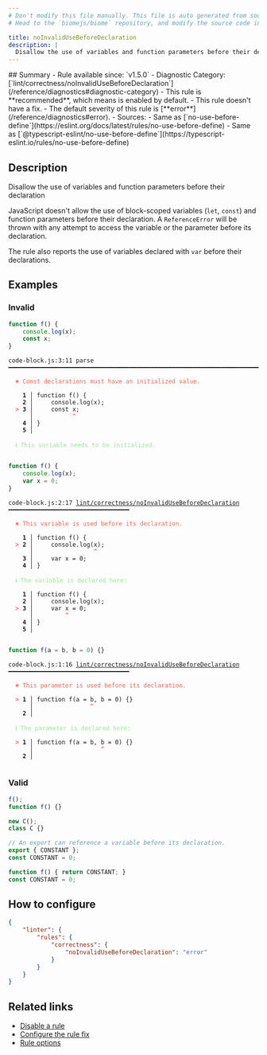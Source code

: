```yaml
---
# Don't modify this file manually. This file is auto generated from source, and you will lose your changes next time the website is built.
# Head to the `biomejs/biome` repository, and modify the source code in there.

title: noInvalidUseBeforeDeclaration
description: |
  Disallow the use of variables and function parameters before their declaration
---
```


<Tabs>
<TabItem label="JavaScript (and super languages)" icon="seti:javascript">
## Summary
- Rule available since: `v1.5.0`
- Diagnostic Category: [`lint/correctness/noInvalidUseBeforeDeclaration`](/reference/diagnostics#diagnostic-category)
- This rule is **recommended**, which means is enabled by default.
- This rule doesn't have a fix.
- The default severity of this rule is [**error**](/reference/diagnostics#error).
- Sources: 
  - Same as [`no-use-before-define`](https://eslint.org/docs/latest/rules/no-use-before-define)
  - Same as [`@typescript-eslint/no-use-before-define`](https://typescript-eslint.io/rules/no-use-before-define)

## Description
Disallow the use of variables and function parameters before their declaration

JavaScript doesn't allow the use of block-scoped variables (`let`, `const`) and function parameters before their declaration.
A `ReferenceError` will be thrown with any attempt to access the variable or the parameter before its declaration.

The rule also reports the use of variables declared with `var` before their declarations.

## Examples

### Invalid

```js
function f() {
    console.log(x);
    const x;
}
```

<pre class="language-text"><code class="language-text">code-block.js:3:11 parse ━━━━━━━━━━━━━━━━━━━━━━━━━━━━━━━━━━━━━━━━━━━━━━━━━━━━━━━━━━━━━━━━━━━━━━━━━━━<br /><br />  <strong><span style="color: Tomato;">✖</span></strong> <span style="color: Tomato;">Const declarations must have an initialized value.</span><br />  <br />    <strong>1 │ </strong>function f() &#123;<br />    <strong>2 │ </strong>    console.log(x);<br />  <strong><span style="color: Tomato;">&gt;</span></strong> <strong>3 │ </strong>    const x;<br />   <strong>   │ </strong>          <strong><span style="color: Tomato;">^</span></strong><br />    <strong>4 │ </strong>&#125;<br />    <strong>5 │ </strong><br />  <br />  <strong><span style="color: lightgreen;">ℹ</span></strong> <span style="color: lightgreen;">This variable needs to be initialized.</span><br />  <br /></code></pre>

```js
function f() {
    console.log(x);
    var x = 0;
}
```

<pre class="language-text"><code class="language-text">code-block.js:2:17 <a href="https://biomejs.dev/linter/rules/no-invalid-use-before-declaration">lint/correctness/noInvalidUseBeforeDeclaration</a> ━━━━━━━━━━━━━━━━━━━━━━━━━━━━━━━━━━<br /><br />  <strong><span style="color: Tomato;">✖</span></strong> <span style="color: Tomato;">This variable is used before its declaration.</span><br />  <br />    <strong>1 │ </strong>function f() &#123;<br />  <strong><span style="color: Tomato;">&gt;</span></strong> <strong>2 │ </strong>    console.log(x);<br />   <strong>   │ </strong>                <strong><span style="color: Tomato;">^</span></strong><br />    <strong>3 │ </strong>    var x = 0;<br />    <strong>4 │ </strong>&#125;<br />  <br />  <strong><span style="color: lightgreen;">ℹ</span></strong> <span style="color: lightgreen;">The variable is declared here:</span><br />  <br />    <strong>1 │ </strong>function f() &#123;<br />    <strong>2 │ </strong>    console.log(x);<br />  <strong><span style="color: Tomato;">&gt;</span></strong> <strong>3 │ </strong>    var x = 0;<br />   <strong>   │ </strong>        <strong><span style="color: Tomato;">^</span></strong><br />    <strong>4 │ </strong>&#125;<br />    <strong>5 │ </strong><br />  <br /></code></pre>

```js
function f(a = b, b = 0) {}
```

<pre class="language-text"><code class="language-text">code-block.js:1:16 <a href="https://biomejs.dev/linter/rules/no-invalid-use-before-declaration">lint/correctness/noInvalidUseBeforeDeclaration</a> ━━━━━━━━━━━━━━━━━━━━━━━━━━━━━━━━━━<br /><br />  <strong><span style="color: Tomato;">✖</span></strong> <span style="color: Tomato;">This parameter is used before its declaration.</span><br />  <br />  <strong><span style="color: Tomato;">&gt;</span></strong> <strong>1 │ </strong>function f(a = b, b = 0) &#123;&#125;<br />   <strong>   │ </strong>               <strong><span style="color: Tomato;">^</span></strong><br />    <strong>2 │ </strong><br />  <br />  <strong><span style="color: lightgreen;">ℹ</span></strong> <span style="color: lightgreen;">The parameter is declared here:</span><br />  <br />  <strong><span style="color: Tomato;">&gt;</span></strong> <strong>1 │ </strong>function f(a = b, b = 0) &#123;&#125;<br />   <strong>   │ </strong>                  <strong><span style="color: Tomato;">^</span></strong><br />    <strong>2 │ </strong><br />  <br /></code></pre>

### Valid

```js
f();
function f() {}

new C();
class C {}
```

```js
// An export can reference a variable before its declaration.
export { CONSTANT };
const CONSTANT = 0;
```

```js
function f() { return CONSTANT; }
const CONSTANT = 0;
```

## How to configure
```json title="biome.json"
{
	"linter": {
		"rules": {
			"correctness": {
				"noInvalidUseBeforeDeclaration": "error"
			}
		}
	}
}

```
## Related links

- [Disable a rule](/linter/#disable-a-lint-rule)
- [Configure the rule fix](/linter#configure-the-rule-fix)
- [Rule options](/linter/#rule-options)

</TabItem>
</Tabs>

